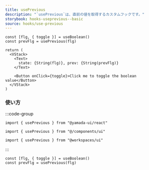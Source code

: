 ```yaml
---
title: usePrevious
description: "`usePrevious`は、直前の値を取得するカスタムフックです。"
storybook: hooks-useprevious--basic
source: hooks/use-previous
---
```


```tsx preview functional client
const [flg, { toggle }] = useBoolean()
const prevFlg = usePrevious(flg)

return (
  <VStack>
    <Text>
      state: {String(flg)}, prev: {String(prevFlg)}
    </Text>

    <Button onClick={toggle}>Click me to toggle the boolean value</Button>
  </VStack>
)
```

### 使い方

:::code-group

```tsx [package]
import { usePrevious } from "@yamada-ui/react"
```

```tsx [alias]
import { usePrevious } from "@/components/ui"
```

```tsx [monorepo]
import { usePrevious } from "@workspaces/ui"
```

:::

```tsx
const [flg, { toggle }] = useBoolean()
const prevFlg = usePrevious(flg)
```
